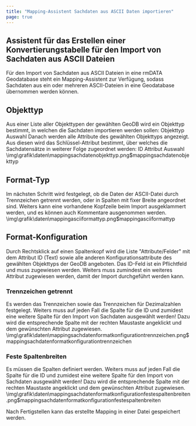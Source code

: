 ```yaml
---
title: "Mapping-Assistent Sachdaten aus ASCII Daten importieren"
page: true
---
```

## Assistent f&#252;r das Erstellen einer Konvertierungstabelle f&#252;r den Import von Sachdaten aus ASCII Dateien

F&#252;r den Import von Sachdaten aus ASCII Dateien in eine rmDATA Geodatabase steht ein Mapping-Assistent zur Verf&#252;gung, sodass Sachdaten aus ein oder mehreren ASCII-Dateien in eine Geodatabase &#252;bernommen werden k&#246;nnen.

## Objekttyp
Aus einer Liste aller Objekttypen der gew&#228;hlten GeoDB wird ein Objekttyp bestimmt, in welchen die Sachdaten importieren werden sollen:  <Border>Objekttyp Auswahl</Border> 
Danach werden alle Attribute des gew&#228;hlten Objekttyps angezeigt. Aus diesen wird das Schl&#252;ssel-Attribut bestimmt, &#252;ber welches die Sachdatens&#228;tze in weiterer Folge zugeordnet werden:  <Border>ID Attribut Auswahl</Border><Image>\img\grafik\daten\mappingsachdatenobjekttyp.png$mappingsachdatenobjekttyp</Image>

## Format-Typ
Im n&#228;chsten Schritt wird festgelegt, ob die Daten der ASCII-Datei durch Trennzeichen getrennt werden, oder in Spalten mit fixer Breite angeordnet sind.
Weiters kann eine vorhandene Kopfzeile beim Import ausgeklammert werden, und es k&#246;nnen auch Kommentare ausgenommen werden.<Image>\img\grafik\daten\mappingasciiformattyp.png$mappingasciiformattyp</Image>

## Format-Konfiguration
Durch Rechtsklick auf einen Spaltenkopf wird die Liste &quot;Attribute/Felder&quot; mit dem Attribut  <Border>ID (Text)</Border>  sowie alle anderen Konfigurationsattribute des gew&#228;hlten Objekttyps der GeoDB angeboten. Das ID-Feld ist ein Pflichtfeld und muss zugewiesen werden. Weiters muss zumindest ein weiteres Attribut zugewiesen werden, damit der Import durchgef&#252;hrt werden kann. 

### Trennzeichen getrennt
Es werden das Trennzeichen sowie das Trennzeichen f&#252;r Dezimalzahlen festgelegt.
<Warning>
Weiters muss auf jeden Fall die Spalte f&#252;r die ID und zumidest eine weitere Spalte f&#252;r den Import von Sachdaten  ausgew&#228;hlt werden! 
Dazu wird die entsprechende Spalte mit der rechten Maustaste angeklickt und dem gew&#252;nschten Attribut zugewiesen.
</Warning><Image>\img\grafik\daten\mappingsachdatenformatkonfigurationtrennzeichen.png$mappingsachdatenformatkonfigurationtrennzeichen</Image>

### Feste Spaltenbreiten
Es m&#252;ssen die Spalten definiert werden.
<Warning>
Weiters muss auf jeden Fall die Spalte f&#252;r die ID und zumidest eine weitere Spalte f&#252;r den Import von Sachdaten  ausgew&#228;hlt werden! 
Dazu wird die entsprechende Spalte mit der rechten Maustaste angeklickt und dem gew&#252;nschten Attribut zugewiesen.
</Warning><Image>\img\grafik\daten\mappingsachdatenformatkonfigurationfestespaltenbreiten.png$mappingsachdatenformatkonfigurationfestespaltenbreiten</Image>

<Success>
Nach  <Border>Fertigstellen</Border>  kann das erstellte Mapping in einer Datei gespeichert werden.
</Success>

